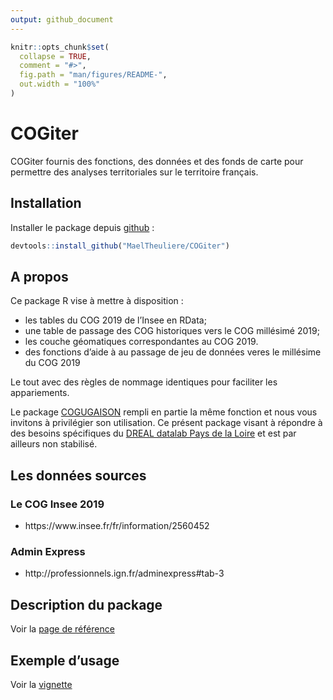 ```yaml
---
output: github_document
---
```


<!-- README.md is generated from README.Rmd. Please edit that file -->

```r
knitr::opts_chunk$set(
  collapse = TRUE,
  comment = "#>",
  fig.path = "man/figures/README-",
  out.width = "100%"
)
```

# COGiter

COGiter fournis des fonctions, des données et des fonds de carte pour permettre des analyses territoriales sur le territoire français.

## Installation

Installer le package depuis [github](https://https://github.com/) :

``` r
devtools::install_github("MaelTheuliere/COGiter")
```

## A propos

Ce package R vise à mettre à disposition : 

- les tables du COG 2019 de l'Insee en RData;
- une table de passage des COG historiques vers le COG millésimé 2019;
- les couche géomatiques correspondantes au COG 2019.
- des fonctions d'aide à au passage de jeu de données veres le millésime du COG 2019

Le tout avec des règles de nommage identiques pour faciliter les appariements.

Le package [COGUGAISON](https://github.com/antuki/COGugaison) rempli en partie la même fonction et nous vous invitons à privilégier son utilisation. 
Ce présent package visant à répondre à des besoins spécifiques du [DREAL datalab Pays de la Loire](http://www.pays-de-la-loire.developpement-durable.gouv.fr/dreal-centre-de-service-de-la-donnee-r1957.html) et est par ailleurs non stabilisé.

## Les données sources

### Le COG Insee 2019

- https://www.insee.fr/fr/information/2560452

### Admin Express

- http://professionnels.ign.fr/adminexpress#tab-3

## Description du package

Voir la [page de référence](https://maeltheuliere.github.io/COGiter/reference/index.html)

## Exemple d'usage

Voir la [vignette](https://maeltheuliere.github.io/COGiter/articles/cogiter.html)


